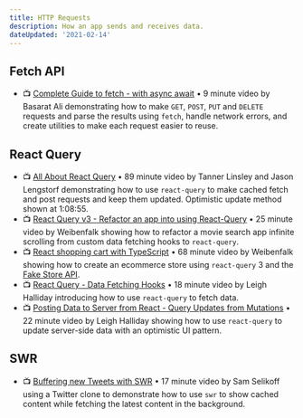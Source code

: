 ```yaml
---
title: HTTP Requests
description: How an app sends and receives data.
dateUpdated: '2021-02-14'
---
```


## Fetch API

- 📺 [Complete Guide to fetch - with async await](https://m.youtube.com/watch?v=PwQb-y41Zys) • 9 minute video by Basarat Ali demonstrating how to make `GET`, `POST`, `PUT` and `DELETE` requests and parse the results using `fetch`, handle network errors, and create utilities to make each request easier to reuse.

## React Query

- 📺 [All About React Query](https://m.youtube.com/watch?v=DocXo3gqGdI) • 89 minute video by Tanner Linsley and Jason Lengstorf demonstrating how to use `react-query` to make cached fetch and post requests and keep them updated. Optimistic update method shown at 1:08:55.
- 📺 [React Query v3 - Refactor an app into using React-Query](https://m.youtube.com/watch?v=ZE0xeClKosA) • 25 minute video by Weibenfalk showing how to refactor a movie search app infinite scrolling from custom data fetching hooks to `react-query`.
- 📺 [React shopping cart with TypeScript](https://m.youtube.com/watch?v=7NqeSf1c-bw) • 68 minute video by Weibenfalk showing how to create an ecommerce store using `react-query` 3 and the [Fake Store API](https://fakestoreapi.com/).
- 📺 [React Query - Data Fetching Hooks](https://m.youtube.com/watch?v=OorL3E7oCjA) • 18 minute video by Leigh Halliday introducing how to use `react-query` to fetch data.
- 📺 [Posting Data to Server from React - Query Updates from Mutations](https://m.youtube.com/watch?v=vzLmQn19kS4) • 22 minute video by Leigh Halliday showing how to use `react-query` to update server-side data with an optimistic UI pattern.

## SWR

- 📺 [Buffering new Tweets with SWR](https://m.youtube.com/watch?v=b1uZ4FYHaM8) • 17 minute video by Sam Selikoff using a Twitter clone to demonstrate how to use `swr` to show cached content while fetching the latest content in the background.
